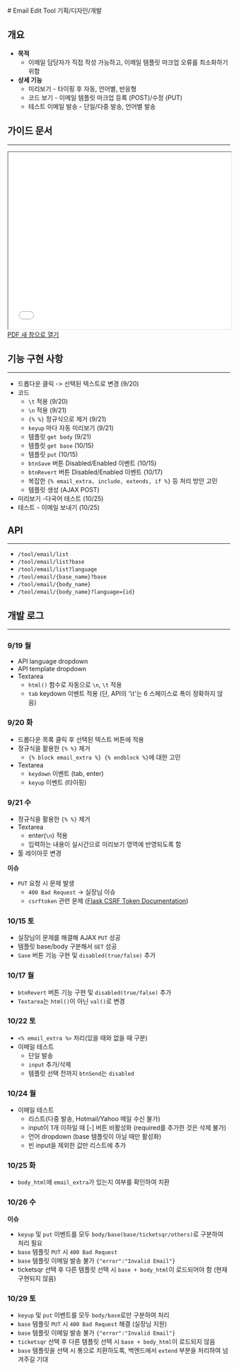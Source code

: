 
<LayoutBase type="mdx" date="2016.09">
  # Email Edit Tool 기획/디자인/개발

  ## 개요
  - **목적**
    - 이메일 담당자가 직접 작성 가능하고, 이메일 템플릿 마크업 오류를 최소화하기 위함
  - **상세 기능**
    - 미리보기 - 타이핑 후 자동, 언어별, 반응형
    - 코드 보기 - 이메일 템플릿 마크업 등록 (POST)/수정 (PUT)
    - 테스트 이메일 발송 - 단일/다중 발송, 언어별 발송

  ## 가이드 문서
  ---
  <iframe src="/files/mmt_email_template_guide.pdf" width="100%" height="400px"></iframe>
  <a href="/files/mmt_email_template_guide.pdf" target="_blank">PDF 새 창으로 열기</a>


  ## 기능 구현 사항
  ---
  - 드롭다운 클릭 -> 선택된 텍스트로 변경 (9/20)
  - 코드
    - `\t` 적용 (9/20)
    - `\n` 적용 (9/21)
    - `{% %}` 정규식으로 제거 (9/21)
    - `keyup` 마다 자동 미리보기 (9/21)
    - 템플릿 `get body` (9/21)
    - 템플릿 `get base` (10/15)
    - 템플릿 `put` (10/15)
    - `btnSave` 버튼 Disabled/Enabled 이벤트 (10/15)
    - `btnRevert` 버튼 Disabled/Enabled 이벤트 (10/17)
    - 복잡한 `{% email_extra, include, extends, if %}` 등 처리 방안 고민
    - 템플릿 생성 (AJAX POST)
  - 미리보기 -다국어 테스트 (10/25)
  - 테스트 - 이메일 보내기 (10/25)


  ## API
  ---
  - `/tool/email/list`
  - `/tool/email/list?base`
  - `/tool/email/list?language`
  - `/tool/email/{base_name}?base`
  - `/tool/email/{body_name}`
  - `/tool/email/{body_name}?language={id}`

  ## 개발 로그
  ---
  ### 9/19 월
  - API language dropdown
  - API template dropdown
  - Textarea
    - `html()` 함수로 자동으로 `\n`, `\t` 적용
    - `tab` keydown 이벤트 적용 (단, API의 '\t'는 6 스페이스로 폭이 정확하지 않음)

  ### 9/20 화
  - 드롭다운 목록 클릭 후 선택된 텍스트 버튼에 적용
  - 정규식을 활용한 `{% %}` 제거
    - `{% block email_extra %} {% endblock %}`에 대한 고민
  - Textarea
    - `keydown` 이벤트 (tab, enter)
    - `keyup` 이벤트 (타이핑)

  ### 9/21 수
  - 정규식을 활용한 `{% %}` 제거
  - Textarea
    - enter(`\n`) 적용
    - 입력하는 내용이 실시간으로 미리보기 영역에 반영되도록 함
  - 툴 레이아웃 변경

  **이슈**
  - `PUT` 요청 시 문제 발생
    - `400 Bad Request` -> 실장님 이슈
    - `csrftoken` 관련 문제 ([Flask CSRF Token Documentation](http://flask-wtf.readthedocs.io/en/latest/csrf.html#ajax))

  ### 10/15 토
  - 실장님이 문제를 해결해 AJAX `PUT` 성공
  - 템플릿 base/body 구분해서 `GET` 성공
  - `Save` 버튼 기능 구현 및 `disabled(true/false)` 추가

  ### 10/17 월
  - `btnRevert` 버튼 기능 구현 및 `disabled(true/false)` 추가
  - `Textarea`는 `html()`이 아닌 `val()`로 변경

  ### 10/22 토
  - `<% email_extra %>` 처리(있을 때와 없을 때 구분)
  - 이메일 테스트
    - 단일 발송
    - `input` 추가/삭제
    - 템플릿 선택 전까지 `btnSend`는 `disabled`

  ### 10/24 월
  - 이메일 테스트
    - 리스트(다중 발송, Hotmail/Yahoo 메일 수신 불가)
    - input이 1개 이하일 때 [-] 버튼 비활성화 (required를 추가한 것은 삭제 불가)
    - 언어 dropdown (base 템플릿이 아닐 때만 활성화)
    - 빈 input을 제외한 값만 리스트에 추가

  ### 10/25 화
  - `body_html`에 `email_extra`가 있는지 여부를 확인하여 치환

  ### 10/26 수
  **이슈**
  - `keyup` 및 `put` 이벤트를 모두 `body/base(base/ticketsqr/others)`로 구분하여 처리 필요
  - `base` 템플릿 `PUT` 시 `400 Bad Request`
  - `base` 템플릿 이메일 발송 불가 `{"error":"Invalid Email"}`
  - ticketsqr 선택 후 다른 템플릿 선택 시 `base + body_html`이 로드되어야 함 (현재 구현되지 않음)

  ### 10/29 토
  - `keyup` 및 `put` 이벤트를 모두 `body/base`로만 구분하여 처리
  - `base` 템플릿 `PUT` 시 `400 Bad Request` 해결 (실장님 지원)
  - `base` 템플릿 이메일 발송 불가 `{"error":"Invalid Email"}`
  - `ticketsqr` 선택 후 다른 템플릿 선택 시 `base + body_html`이 로드되지 않음
  - `base` 템플릿을 선택 시 통으로 치환하도록, 백엔드에서 `extend` 부분을 처리하여 넘겨주길 기대
</LayoutBase>